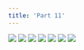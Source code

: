 ```yaml
---
title: 'Part 11'
---
```


![](/images/pelen-purul/part-11/pelen70.jpg)
![](/images/pelen-purul/part-11/pelen71.jpg)
![](/images/pelen-purul/part-11/pelen72.jpg)
![](/images/pelen-purul/part-11/pelen73.jpg)
![](/images/pelen-purul/part-11/pelen74.jpg)
![](/images/pelen-purul/part-11/pelen75.jpg)
![](/images/pelen-purul/part-11/pelen76.jpg)
